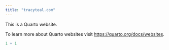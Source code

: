 ```yaml
---
title: "tracyteal.com"
---
```


This is a Quarto website.

To learn more about Quarto websites visit <https://quarto.org/docs/websites>.

```r
1 + 1
```
